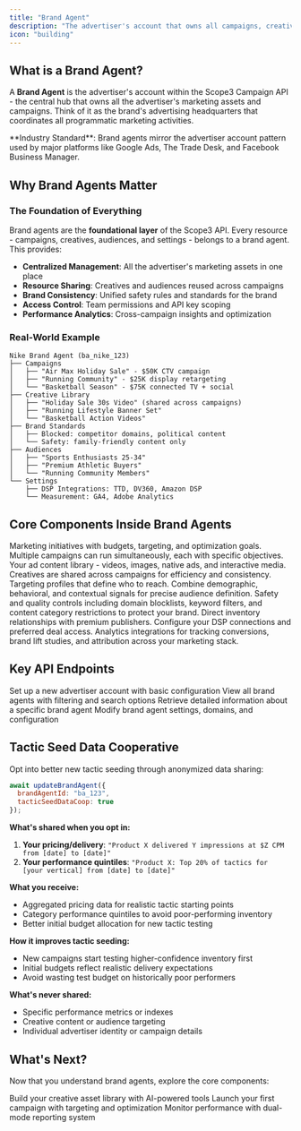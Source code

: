 ```yaml
---
title: "Brand Agent"
description: "The advertiser's account that owns all campaigns, creatives, and targeting assets"
icon: "building"
---
```


## What is a Brand Agent?

A **Brand Agent** is the advertiser's account within the Scope3 Campaign API - the central hub that owns all the advertiser's marketing assets and campaigns. Think of it as the brand's advertising headquarters that coordinates all programmatic marketing activities.

<Note>
**Industry Standard**: Brand agents mirror the advertiser account pattern used by major platforms like Google Ads, The Trade Desk, and Facebook Business Manager.
</Note>

## Why Brand Agents Matter

### The Foundation of Everything
Brand agents are the **foundational layer** of the Scope3 API. Every resource - campaigns, creatives, audiences, and settings - belongs to a brand agent. This provides:

- **Centralized Management**: All the advertiser's marketing assets in one place
- **Resource Sharing**: Creatives and audiences reused across campaigns
- **Brand Consistency**: Unified safety rules and standards for the brand
- **Access Control**: Team permissions and API key scoping
- **Performance Analytics**: Cross-campaign insights and optimization

### Real-World Example

```
Nike Brand Agent (ba_nike_123)
├── Campaigns
│   ├── "Air Max Holiday Sale" - $50K CTV campaign
│   ├── "Running Community" - $25K display retargeting
│   └── "Basketball Season" - $75K connected TV + social
├── Creative Library
│   ├── "Holiday Sale 30s Video" (shared across campaigns)
│   ├── "Running Lifestyle Banner Set" 
│   └── "Basketball Action Videos"
├── Brand Standards
│   ├── Blocked: competitor domains, political content
│   └── Safety: family-friendly content only
├── Audiences
│   ├── "Sports Enthusiasts 25-34"
│   ├── "Premium Athletic Buyers"
│   └── "Running Community Members"
└── Settings
    ├── DSP Integrations: TTD, DV360, Amazon DSP
    └── Measurement: GA4, Adobe Analytics
```

## Core Components Inside Brand Agents

<CardGroup cols={2}>
  <Card title="🎯 Campaigns" icon="bullseye">
    Marketing initiatives with budgets, targeting, and optimization goals. Multiple campaigns can run simultaneously, each with specific objectives.
  </Card>
  
  <Card title="🎨 Creatives" icon="image">
    Your ad content library - videos, images, native ads, and interactive media. Creatives are shared across campaigns for efficiency and consistency.
  </Card>
  
  <Card title="👥 Brand Stories" icon="users">
    Targeting profiles that define who to reach. Combine demographic, behavioral, and contextual signals for precise audience definition.
  </Card>
  
  <Card title="🛡️ Brand Standards" icon="shield">
    Safety and quality controls including domain blocklists, keyword filters, and content category restrictions to protect your brand.
  </Card>
  
  <Card title="📊 PMPs (Private Marketplaces)" icon="handshake">
    Direct inventory relationships with premium publishers. Configure your DSP connections and preferred deal access.
  </Card>
  
  <Card title="📈 Measurement Sources" icon="chart-line">
    Analytics integrations for tracking conversions, brand lift studies, and attribution across your marketing stack.
  </Card>
</CardGroup>


## Key API Endpoints

<CardGroup cols={2}>
  <Card title="Create Brand Agent" href="/api-reference/brand-agents/create-brand-agent" icon="plus">
    Set up a new advertiser account with basic configuration
  </Card>
  
  <Card title="List Brand Agents" href="/api-reference/brand-agents/list-brand-agents" icon="list">
    View all brand agents with filtering and search options
  </Card>
  
  <Card title="Get Brand Agent" href="/api-reference/brand-agents/get-brand-agent" icon="eye">
    Retrieve detailed information about a specific brand agent
  </Card>
  
  <Card title="Update Brand Agent" href="/api-reference/brand-agents/update-brand-agent" icon="edit">
    Modify brand agent settings, domains, and configuration
  </Card>
</CardGroup>

## Tactic Seed Data Cooperative

Opt into better new tactic seeding through anonymized data sharing:

```javascript
await updateBrandAgent({
  brandAgentId: "ba_123",
  tacticSeedDataCoop: true
});
```

**What's shared when you opt in:**
1. **Your pricing/delivery**: `"Product X delivered Y impressions at $Z CPM from [date] to [date]"`
2. **Your performance quintiles**: `"Product X: Top 20% of tactics for [your vertical] from [date] to [date]"`

**What you receive:**
- Aggregated pricing data for realistic tactic starting points
- Category performance quintiles to avoid poor-performing inventory
- Better initial budget allocation for new tactic testing

**How it improves tactic seeding:**
- New campaigns start testing higher-confidence inventory first
- Initial budgets reflect realistic delivery expectations  
- Avoid wasting test budget on historically poor performers

**What's never shared:**
- Specific performance metrics or indexes
- Creative content or audience targeting
- Individual advertiser identity or campaign details

## What's Next?

Now that you understand brand agents, explore the core components:

<CardGroup cols={3}>
  <Card title="🎨 Creatives" href="/mintlify/object-guides/creative" icon="image">
    Build your creative asset library with AI-powered tools
  </Card>
  
  <Card title="🎯 Campaigns" href="/quickstart" icon="rocket">
    Launch your first campaign with targeting and optimization
  </Card>
  
  <Card title="📊 Analytics" href="/reporting-overview" icon="chart-line">
    Monitor performance with dual-mode reporting system
  </Card>
</CardGroup>